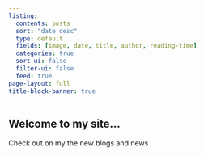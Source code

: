 ```yaml
---
listing:
  contents: posts
  sort: "date desc"
  type: default 
  fields: [image, date, title, author, reading-time]
  categories: true
  sort-ui: false
  filter-ui: false
  feed: true
page-layout: full
title-block-banner: true
---
```

## Welcome to my site...
Check out on my the new blogs and news
